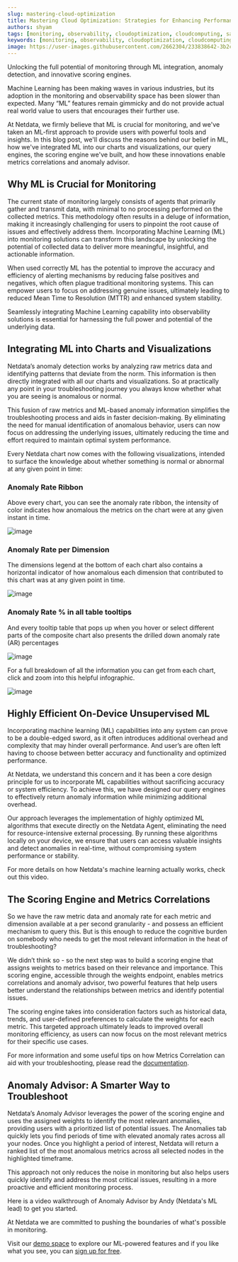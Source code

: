 ```yaml
---
slug: mastering-cloud-optimization
title: Mastering Cloud Optimization: Strategies for Enhancing Performance and Reducing Costs
authors: shyam
tags: [monitoring, observability, cloudoptimization, cloudcomputing, saas]
keywords: [monitoring, observability, cloudoptimization, cloudcomputing, saas]
image: https://user-images.githubusercontent.com/2662304/233838642-3b2c8284-3562-4db8-87fa-e432643c39ed.png
---
```


Unlocking the full potential of monitoring through ML integration, anomaly detection, and innovative scoring engines.

<!--truncate-->

Machine Learning has been making waves in various industries, but its adoption in the monitoring and observability space has been slower than expected. Many “ML” features remain gimmicky and do not provide actual real world value to users that encourages their further use.

At Netdata, we firmly believe that ML is crucial for monitoring, and we've taken an ML-first approach to provide users with powerful tools and insights. In this blog post, we'll discuss the reasons behind our belief in ML, how we've integrated ML into our charts and visualizations, our query engines, the scoring engine we've built, and how these innovations enable metrics correlations and anomaly advisor.

## Why ML is Crucial for Monitoring

The current state of monitoring largely consists of agents that primarily gather and transmit data, with minimal to no processing performed on the collected metrics. This methodology often results in a deluge of information, making it increasingly challenging for users to pinpoint the root cause of issues and effectively address them. Incorporating Machine Learning (ML) into monitoring solutions can transform this landscape by unlocking the potential of collected data to deliver more meaningful, insightful, and actionable information.

When used correctly ML has the potential to improve the accuracy and efficiency of alerting mechanisms by reducing false positives and negatives, which often plague traditional monitoring systems. This can empower users to focus on addressing genuine issues, ultimately leading to reduced Mean Time to Resolution (MTTR) and enhanced system stability.

Seamlessly integrating Machine Learning capability into observability solutions is essential for harnessing the full power and potential of the underlying data.

## Integrating ML into Charts and Visualizations

Netdata’s anomaly detection works by analyzing raw metrics data and identifying patterns that deviate from the norm. This information is then directly integrated with all our charts and visualizations. So at practically any point in your troubleshooting journey you always know whether what you are seeing is anomalous or normal.

This fusion of raw metrics and ML-based anomaly information simplifies the troubleshooting process and aids in faster decision-making. By eliminating the need for manual identification of anomalous behavior, users can now focus on addressing the underlying issues, ultimately reducing the time and effort required to maintain optimal system performance.

Every Netdata chart now comes with the following visualizations, intended to surface the knowledge about whether something is normal or abnormal at any given point in time:

### Anomaly Rate Ribbon

Above every chart, you can see the anomaly rate ribbon, the intensity of color indicates how anomalous the metrics on the chart were at any given instant in time. 

![image](https://github.com/netdata/blog/assets/24860547/1171ca99-7f4a-4e3d-afca-7917df9db954)

### Anomaly Rate per Dimension

The dimensions legend at the bottom of each chart also contains a horizontal indicator of how anomalous each dimension that contributed to this chart was at any given point in time.

![image](https://github.com/netdata/blog/assets/24860547/ccc77302-3604-409f-8c6b-bc62f04476b8)

### Anomaly Rate % in all table tooltips

And every tooltip table that pops up when you hover or select different parts of the composite chart also presents the drilled down anomaly rate (AR) percentages

![image](https://github.com/netdata/blog/assets/24860547/d33ee5b1-dd6f-4b5d-bb64-d9cd98113344)

For a full breakdown of all the information you can get from each chart, click and zoom into this helpful infographic.

![image](https://user-images.githubusercontent.com/43294513/236503200-b1c60298-d6d9-49bb-8927-ede3c78e25e3.png)

## Highly Efficient On-Device Unsupervised ML

Incorporating machine learning (ML) capabilities into any system can prove to be a double-edged sword, as it often introduces additional overhead and complexity that may hinder overall performance. And user’s are often left having to choose between better accuracy and functionality and optimized performance.

At Netdata, we understand this concern and it has been a core design principle for us to incorporate ML capabilities without sacrificing accuracy or system efficiency. To achieve this, we have designed our query engines to effectively return anomaly information while minimizing additional overhead.

Our approach leverages the implementation of highly optimized ML algorithms that execute directly on the Netdata Agent, eliminating the need for resource-intensive external processing. By running these algorithms locally on your device, we ensure that users can access valuable insights and detect anomalies in real-time, without compromising system performance or stability. 

For more details on how Netdata's machine learning actually works, check out this video. 

<ReactPlayer controls width='100%' url='https://www.youtube.com/embed/L1xleckyuDQ'/>

## The Scoring Engine and Metrics Correlations

So we have the raw metric data and anomaly rate for each metric and dimension available at a per second granularity - and possess an efficient mechanism to query this. But is this enough to reduce the cognitive burden on somebody who needs to get the most relevant information in the heat of troubleshooting? 

We didn’t think so - so the next step was to build a scoring engine that assigns weights to metrics based on their relevance and importance. This scoring engine, accessible through the weights endpoint, enables metrics correlations and anomaly advisor, two powerful features that help users better understand the relationships between metrics and identify potential issues.

The scoring engine takes into consideration factors such as historical data, trends, and user-defined preferences to calculate the weights for each metric. This targeted approach ultimately leads to improved overall monitoring efficiency, as users can now focus on the most relevant metrics for their specific use cases. 

For more information and some useful tips on how Metrics Correlation can aid with your troubleshooting, please read the [documentation](https://learn.netdata.cloud/docs/troubleshooting-and-machine-learning/metric-correlations).

## Anomaly Advisor: A Smarter Way to Troubleshoot

Netdata’s Anomaly Advisor leverages the power of the scoring engine and uses the assigned weights to identify the most relevant anomalies, providing users with a prioritized list of potential issues. The Anomalies tab quickly lets you find periods of time with elevated anomaly rates across all your nodes. Once you highlight a period of interest, Netdata will return a ranked list of the most anomalous metrics across all selected nodes in the highlighted timeframe. 

This approach not only reduces the noise in monitoring but also helps users quickly identify and address the most critical issues, resulting in a more proactive and efficient monitoring process.

Here is a video walkthrough of Anomaly Advisor by Andy (Netdata's ML lead) to get you started. 
  
<ReactPlayer controls width='100%' url='https://www.youtube.com/embed/p2Jc5RVjCM8'/>

At Netdata we are committed to pushing the boundaries of what's possible in monitoring.

Visit our [demo space](https://app.netdata.cloud/spaces/netdata-demo/) to explore our ML-powered features and if you like what you see, you can [sign up for free](https://app.netdata.cloud/). 

